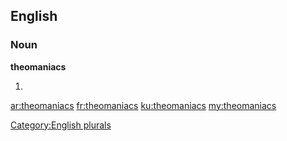 ==English==

===Noun===
'''theomaniacs'''

# {{plural of|theomaniac}}

[[Category:English plurals]]

[[ar:theomaniacs]]
[[fr:theomaniacs]]
[[ku:theomaniacs]]
[[my:theomaniacs]]